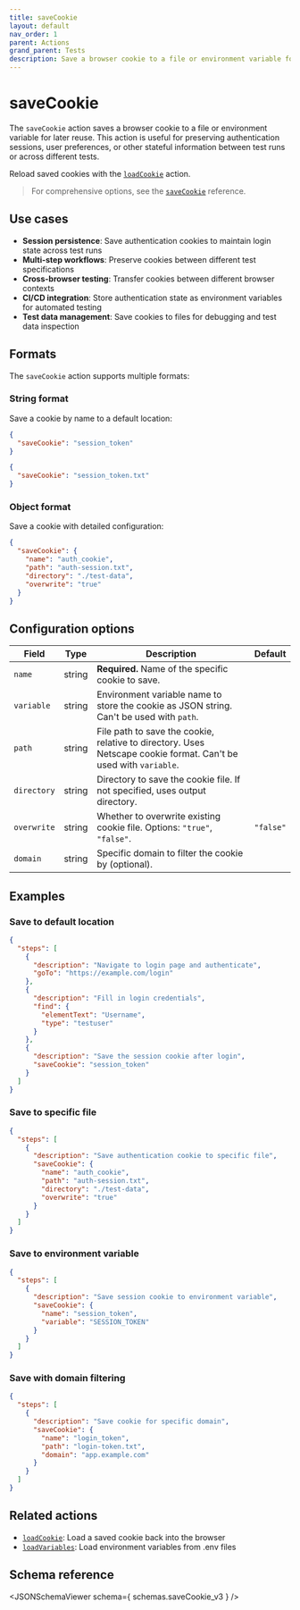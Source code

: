 ```yaml
---
title: saveCookie
layout: default
nav_order: 1
parent: Actions
grand_parent: Tests
description: Save a browser cookie to a file or environment variable for later reuse.
---
```



# saveCookie

The `saveCookie` action saves a browser cookie to a file or environment variable for later reuse. This action is useful for preserving authentication sessions, user preferences, or other stateful information between test runs or across different tests.

Reload saved cookies with the [`loadCookie`](/docs/get-started/actions/loadCookie) action.

> For comprehensive options, see the [`saveCookie`](/docs/references/schemas/savecookie) reference.

## Use cases

- **Session persistence**: Save authentication cookies to maintain login state across test runs
- **Multi-step workflows**: Preserve cookies between different test specifications
- **Cross-browser testing**: Transfer cookies between different browser contexts
- **CI/CD integration**: Store authentication state as environment variables for automated testing
- **Test data management**: Save cookies to files for debugging and test data inspection

## Formats

The `saveCookie` action supports multiple formats:

### String format

Save a cookie by name to a default location:

```json title="Save to environment variable"
{
  "saveCookie": "session_token"
}
```

```json title="Save to file"
{
  "saveCookie": "session_token.txt"
}
```

### Object format

Save a cookie with detailed configuration:

```json
{
  "saveCookie": {
    "name": "auth_cookie",
    "path": "auth-session.txt",
    "directory": "./test-data",
    "overwrite": "true"
  }
}
```

## Configuration options

| Field | Type | Description | Default |
|-------|------|-------------|---------|
| `name` | string | **Required.** Name of the specific cookie to save. | |
| `variable` | string | Environment variable name to store the cookie as JSON string. Can't be used with `path`. | |
| `path` | string | File path to save the cookie, relative to directory. Uses Netscape cookie format. Can't be used with `variable`. | |
| `directory` | string | Directory to save the cookie file. If not specified, uses output directory. | |
| `overwrite` | string | Whether to overwrite existing cookie file. Options: `"true"`, `"false"`. | `"false"` |
| `domain` | string | Specific domain to filter the cookie by (optional). | |

## Examples

### Save to default location

```json
{
  "steps": [
    {
      "description": "Navigate to login page and authenticate",
      "goTo": "https://example.com/login"
    },
    {
      "description": "Fill in login credentials",
      "find": {
        "elementText": "Username",
        "type": "testuser"
      }
    },
    {
      "description": "Save the session cookie after login",
      "saveCookie": "session_token"
    }
  ]
}
```

### Save to specific file

```json
{
  "steps": [
    {
      "description": "Save authentication cookie to specific file",
      "saveCookie": {
        "name": "auth_cookie",
        "path": "auth-session.txt",
        "directory": "./test-data",
        "overwrite": "true"
      }
    }
  ]
}
```

### Save to environment variable

```json
{
  "steps": [
    {
      "description": "Save session cookie to environment variable",
      "saveCookie": {
        "name": "session_token",
        "variable": "SESSION_TOKEN"
      }
    }
  ]
}
```

### Save with domain filtering

```json
{
  "steps": [
    {
      "description": "Save cookie for specific domain",
      "saveCookie": {
        "name": "login_token",
        "path": "login-token.txt",
        "domain": "app.example.com"
      }
    }
  ]
}
```

## Related actions

- [`loadCookie`](/docs/get-started/actions/loadCookie): Load a saved cookie back into the browser
- [`loadVariables`](/docs/get-started/actions/loadVariables): Load environment variables from .env files


## Schema reference

<JSONSchemaViewer schema={ schemas.saveCookie_v3 } />
